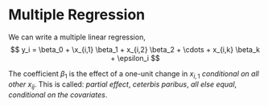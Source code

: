 # Multiple Regression

We can write a multiple linear regression,
$$
y_i = \beta_0 + \x_{i,1} \beta_1 + x_{i,2} \beta_2 + \cdots + x_{i,k} \beta_k + \epsilon_i
$$

The coefficient $\beta_1$ is the effect of a one-unit change in $x_{i,1}$ *conditional on all other $x_{ij}$*.
This is called: *partial effect*, *ceterbis paribus*, *all else equal*, *conditional on the covariates*.

